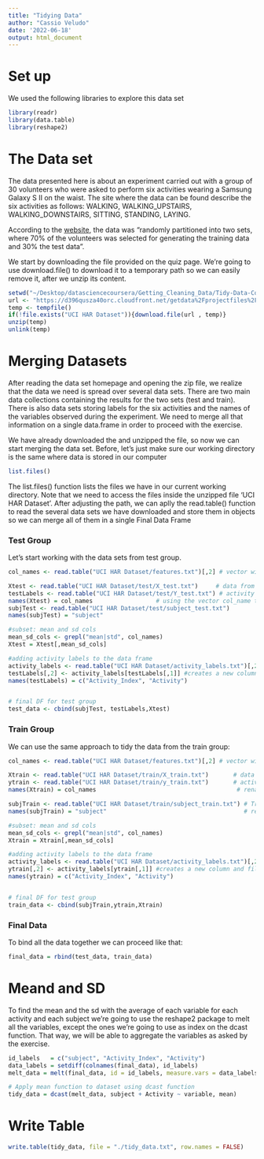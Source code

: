 ```yaml
---
title: "Tidying Data"
author: "Cassio Veludo"
date: '2022-06-18'
output: html_document
---
```


# Set up


We used the following libraries to explore this data set
```r
library(readr)
library(data.table)
library(reshape2)
```

# The Data set 

The data presented here is about an experiment carried out with a group of 30 volunteers who were asked to perform six activities wearing a Samsung Galaxy S II on the waist. The site where the data can be found describe the six activities as follows: WALKING, WALKING_UPSTAIRS, WALKING_DOWNSTAIRS, SITTING, STANDING, LAYING. 

According to the  [website](http://archive.ics.uci.edu/ml/datasets/Human+Activity+Recognition+Using+Smartphones), the data was "randomly partitioned into two sets, where 70% of the volunteers was selected for generating the training data and 30% the test data".

We start by downloading the file provided on the quiz page. We're going to use download.file() to download it to a temporary path so we can easily remove it, after we unzip its content.
```r
setwd("~/Desktop/datasciencecoursera/Getting_Cleaning_Data/Tidy-Data-Course-Project")
url <- "https://d396qusza40orc.cloudfront.net/getdata%2Fprojectfiles%2FUCI%20HAR%20Dataset.zip"
temp <- tempfile()
if(!file.exists("UCI HAR Dataset")){download.file(url , temp)}
unzip(temp)
unlink(temp)

```

# Merging Datasets

After reading the data set homepage and opening the zip file, we realize that the data we need is spread over several data sets. There are two main data collections containing the results for the two sets (test and train). There is also data sets storing labels for the six activities and the names of the variables observed during the experiment. We need to merge all that information on a single data.frame in order to proceed with the exercise.

We have already downloaded the and unzipped the file, so now we can start merging the data set. Before, let's just make sure our working directory is the same where data is stored in our computer
```r
list.files()

```

The list.files() function lists the files we have in our current working directory. Note that we need to access the files inside the unzipped file 'UCI HAR Dataset'. After adjusting the path, we can aplly the read.table() function to read the several data sets we have downloaded and store them in objects so we can merge all of them in a single Final Data Frame

### Test Group

Let's start working with the data sets from test group.
```r

col_names <- read.table("UCI HAR Dataset/features.txt")[,2] # vector with the variable names

Xtest <- read.table("UCI HAR Dataset/test/X_test.txt")     # data from test group
testLabels <- read.table("UCI HAR Dataset/test/Y_test.txt") # activity labels from test group
names(Xtest) = col_names                  # using the vector col_name to rename Xtest colnames
subjTest <- read.table("UCI HAR Dataset/test/subject_test.txt")
names(subjTest) = "subject"

#subset: mean and sd cols
mean_sd_cols <- grepl("mean|std", col_names)
Xtest = Xtest[,mean_sd_cols]

#adding activity labels to the data frame
activity_labels <- read.table("UCI HAR Dataset/activity_labels.txt")[,2]
testLabels[,2] <- activity_labels[testLabels[,1]] #creates a new column and fills is with activity label
names(testLabels) = c("Activity_Index", "Activity")


# final DF for test group
test_data <- cbind(subjTest, testLabels,Xtest)    

```

### Train Group

We can use the same approach to tidy the data from the train group:
```r

col_names <- read.table("UCI HAR Dataset/features.txt")[,2] # vector with the variable names

Xtrain <- read.table("UCI HAR Dataset/train/X_train.txt")       # data from test group
ytrain <- read.table("UCI HAR Dataset/train/y_train.txt")       # activity labels from test group
names(Xtrain) = col_names                                        # renaming Xtrain cols 

subjTrain <- read.table("UCI HAR Dataset/train/subject_train.txt") # Train subjects
names(subjTrain) = "subject"                                       # renaming subjTrain

#subset: mean and sd cols
mean_sd_cols <- grepl("mean|std", col_names)
Xtrain = Xtrain[,mean_sd_cols]

#adding activity labels to the data frame
activity_labels <- read.table("UCI HAR Dataset/activity_labels.txt")[,2]
ytrain[,2] <- activity_labels[ytrain[,1]] #creates a new column and fills is with activity label
names(ytrain) = c("Activity_Index", "Activity")


# final DF for test group
train_data <- cbind(subjTrain,ytrain,Xtrain)    

```

### Final Data

To bind all the data together we can proceed like that:
```r

final_data = rbind(test_data, train_data)

```


# Meand and SD

To find the mean and the sd with the average of each variable for each activity and each subject we're going to use the reshape2 package to melt all the variables, except the ones we're going to use as index on the dcast function. That way, we will be able to aggregate the variables as asked by the exercise.
```r
id_labels   = c("subject", "Activity_Index", "Activity")
data_labels = setdiff(colnames(final_data), id_labels)
melt_data = melt(final_data, id = id_labels, measure.vars = data_labels)

# Apply mean function to dataset using dcast function
tidy_data = dcast(melt_data, subject + Activity ~ variable, mean) 

```

# Write Table
```r

write.table(tidy_data, file = "./tidy_data.txt", row.names = FALSE)

```


















